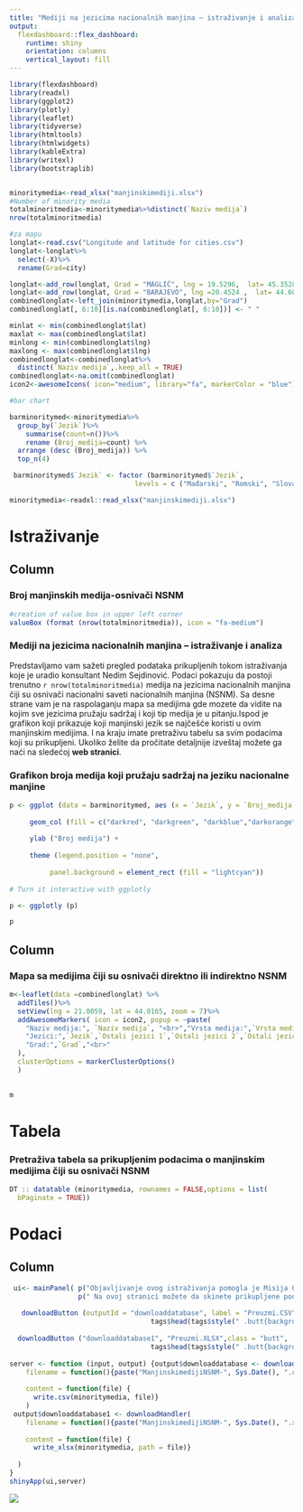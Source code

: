```yaml
---
title: "Mediji na jezicima nacionalnih manjina – istraživanje i analiza"
output: 
  flexdashboard::flex_dashboard:
    runtime: shiny
    orientation: columns
    vertical_layout: fill
---
```



```r
library(flexdashboard)
library(readxl)
library(ggplot2)
library(plotly)
library(leaflet)
library(tidyverse)
library(htmltools)
library(htmlwidgets)
library(kableExtra)
library(writexl)
library(bootstraplib)


minoritymedia<-read_xlsx("manjinskimediji.xlsx")
#Number of minority media
totalminoritmedia<-minoritymedia%>%distinct(`Naziv medija`)
nrow(totalminoritmedia)

#za mapu
longlat<-read.csv("Longitude and latitude for cities.csv")
longlat<-longlat%>%
  select(-X)%>%
  rename(Grad=city)

longlat<-add_row(longlat, Grad = "MAGLIĆ", lng = 19.5296,  lat= 45.3528)
longlat<-add_row(longlat, Grad = "BARAJEVO", lng =20.4524 ,  lat= 44.6035)
combinedlonglat<-left_join(minoritymedia,longlat,by="Grad")
combinedlonglat[, 6:10][is.na(combinedlonglat[, 6:10])] <- " "

minlat <- min(combinedlonglat$lat)
maxlat <- max(combinedlonglat$lat)
minlong <- min(combinedlonglat$lng)
maxlong <- max(combinedlonglat$lng)
combinedlonglat<-combinedlonglat%>%
  distinct(`Naziv medija`,.keep_all = TRUE)
combinedlonglat<-na.omit(combinedlonglat)
icon2<-awesomeIcons( icon="medium", library="fa", markerColor = "blue")

#bar chart

barminoritymed<-minoritymedia%>%
  group_by(`Jezik`)%>%
    summarise(count=n())%>%
    rename (Broj_medija=count) %>%
  arrange (desc (Broj_medija)) %>%
  top_n(4)

 barminoritymed$`Jezik` <- factor (barminoritymed$`Jezik`,
                               levels = c ("Mađarski", "Romski", "Slovački","Albanski"))
```

```r
minoritymedia<-readxl::read_xlsx("manjinskimediji.xlsx")
```
Istraživanje
=================================================================

Column {data-width=500}
-----------------------------------------------------------------------
### Broj manjinskih medija-osnivači NSNM {data-height=150} 
```r
#creation of value box in upper left corner
valueBox (format (nrow(totalminoritmedia)), icon = "fa-medium")
```

### **Mediji na jezicima nacionalnih manjina – istraživanje i analiza** {data-height=350, align=justify}

Predstavljamo vam sažeti pregled podataka prikupljenih tokom istraživanja koje je uradio konsultant Nedim Sejdinović. Podaci pokazuju da postoji trenutno `r nrow(totalminoritmedia)` medija na jezicima nacionalnih manjina čiji su osnivači nacionalni saveti nacionalnih manjina (NSNM). Sa desne strane vam je na raspolaganju mapa sa medijima gde mozete da vidite na kojim sve jezicima pružaju sadržaj i koji tip medija je u pitanju.Ispod je grafikon koji prikazuje koji manjinski jezik se najčešće koristi u ovim manjinskim medijima. I na kraju imate pretraživu tabelu sa svim podacima koji su prikupljeni. Ukoliko želite da pročitate detaljnije izveštaj možete ga naći na sledećoj **web stranici**.  


### **Grafikon broja medija koji pružaju sadržaj na jeziku nacionalne manjine** {data-height=500}
```r
p <- ggplot (data = barminoritymed, aes (x = `Jezik`, y = `Broj_medija`))+
  
     geom_col (fill = c("darkred", "darkgreen", "darkblue","darkorange")) +
  
     ylab ("Broj medija") +
  
     theme (legend.position = "none",
            
          panel.background = element_rect (fill = "lightcyan"))
  
# Turn it interactive with ggplotly

p <- ggplotly (p)

p
```

Column {data-width=500}
-----------------------------------------------------------------------
### **Mapa sa medijima čiji su osnivači direktno ili indirektno NSNM** 

```r
m<-leaflet(data =combinedlonglat) %>% 
  addTiles()%>%
  setView(lng = 21.0059, lat = 44.0165, zoom = 7)%>%
  addAwesomeMarkers( icon = icon2, popup = ~paste(
    "Naziv medija:", `Naziv medija`, "<br>","Vrsta medija:",`Vrsta medija`, "<br>",
    "Jezici:",`Jezik`,`Ostali jezici 1`,`Ostali jezici 2`,`Ostali jezici 3`,`Ostali jezici 4`,`Ostali jezici 5`,"<br>",
    "Grad:",`Grad`,"<br>"
  ),
  clusterOptions = markerClusterOptions()
  )
  

m
```

Tabela
=============================================

### **Pretraživa tabela sa prikupljenim podacima o manjinskim medijima čiji su osnivači NSNM**

```r
DT :: datatable (minoritymedia, rownames = FALSE,options = list(
  bPaginate = TRUE))
```

Podaci
=============================================

Column {data-width=1000 align=justify}
-----------------------------------------------------------------------


```r
 ui<- mainPanel( p("Objavljivanje ovog istraživanja pomogla je Misija OEBS-a u Srbiji. Stavovi izraženi u ovom istraživanju pripadaju isključivo autoru i ne predstavljaju zvaničan stav Misije OEBS-a u Srbiji."),
                 p(" Na ovoj stranici možete da skinete prikupljene podatke u .csv i .xlxs formatu klikom na dugme Preuzmi. Takođe, ukoliko mislite da podaci treba da se ažuriraju slobodno kontaktirajte autora na sledeću", a("email adresu.",href="mailto:nedim.sejdinovic@gmail.com"),align="justify"),
                 
   downloadButton (outputId = "downloaddatabase", label = "Preuzmi.CSV", class="butt",
                                   tags$head(tags$style(" .butt{background-color:#0e7ceb;} .butt{color: black;} "))),
                        
  downloadButton ("downloaddatabase1", "Preuzmi.XLSX",class = "butt",
                                   tags$head(tags$style(" .butt{background-color:#0e7ceb;} .butt{color: black;} "))))
                        
server <- function (input, output) {output$downloaddatabase <- downloadHandler (
    filename = function(){paste("ManjinskimedijiNSNM-", Sys.Date(), ".csv",sep = "")},
    
    content = function(file) {
      write.csv(minoritymedia, file)}
    )
 output$downloaddatabase1 <- downloadHandler(
    filename = function(){paste("ManjinskimedijiNSNM-", Sys.Date(), ".xlsx", sep = "")},
    
    content = function(file) {
      write_xlsx(minoritymedia, path = file)}
    
  )
}
shinyApp(ui,server)

```

![](/Users/jojo/Desktop/R trainings various/Minority media/OSCE.png) 

